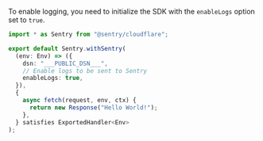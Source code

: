 To enable logging, you need to initialize the SDK with the `enableLogs` option set to `true`.

```typescript
import * as Sentry from "@sentry/cloudflare";

export default Sentry.withSentry(
  (env: Env) => ({
    dsn: "___PUBLIC_DSN___",
    // Enable logs to be sent to Sentry
    enableLogs: true,
  }),
  {
    async fetch(request, env, ctx) {
      return new Response("Hello World!");
    },
  } satisfies ExportedHandler<Env>
);
```
